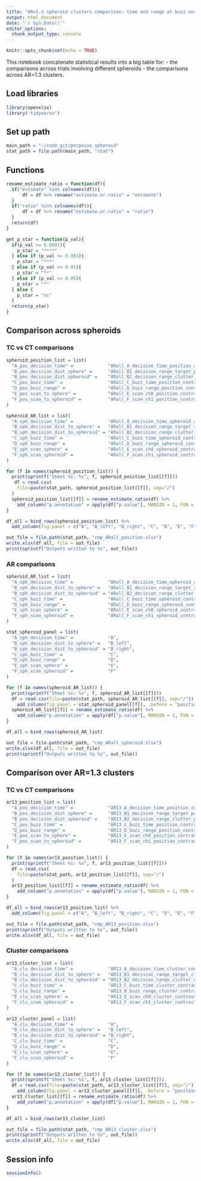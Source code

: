 ```yaml
---
title: "AR=1.3 spheroid clusters comparison: time and range at buzz onset"
output: html_document
date: "`r Sys.Date()`"
editor_options:
  chunk_output_type: console
---
```


```r
knitr::opts_chunk$set(echo = TRUE)
```

This notebook concatenate statistical results into a big table for:
- the comparisons across trials involving different spheroids
- the comparisons across AR=1.3 clusters.



## Load libraries
```r
library(openxlsx)
library('tidyverse')
```


## Set up path
```r
main_path = "~/code_git/porpoise_spheroid"
stat_path = file.path(main_path, "stat")
```


## Functions
```r
rename_estimate_ratio = function(df){
  if("estimate" %in% colnames(df)){
      df = df %>% rename("estimate.or.ratio" = "estimate")
  }
  if("ratio" %in% colnames(df)){
      df = df %>% rename("estimate.or.ratio" = "ratio")
  }
  return(df)
}
```

```r
get_p_star = function(p_val){
  if(p_val <= 0.0001){
    p_star = "****"
  } else if (p_val <= 0.001){
    p_star = "***"
  } else if (p_val <= 0.01){
    p_star = "**"
  } else if (p_val <= 0.05){
    p_star = "*"
  } else {
    p_star = "ns"
  }
  return(p_star)
}
```


## Comparison across spheroids

### TC vs CT comparisons
```r
spheroid_position_list = list(
  "A_pos_decision_time" =             "ARall_A_decision_time_position_contrast.csv",
  "B_pos_decision_dist_sphere" =      "ARall_B1_decision_range_target_position_contrast.csv",
  "B_pos_decision_dist_spheroid" =    "ARall_B2_decision_range_clutter_position_contrast.csv",
  "C_pos_buzz_time" =                 "ARall_C_buzz_time_position_contrast.csv",
  "D_pos_buzz_range" =                "ARall_D_buzz_range_position_contrast.csv",
  "E_pos_scan_to_sphere" =            "ARall_E_scan_ch0_position_contrast.csv",
  "F_pos_scan_to_spheroid" =          "ARall_F_scan_ch1_position_contrast.csv"
)
```

```r
spheroid_AR_list = list(
  "A_sph_decision_time" =             "ARall_A_decision_time_spheroid_contrast.csv",
  "B_sph_decision_dist_to_sphere" =   "ARall_B1_decision_range_target_spheroid_contrast.csv",
  "B_sph_decision_dist_to_spheroid" = "ARall_B2_decision_range_clutter_spheroid_contrast.csv",
  "C_sph_buzz_time" =                 "ARall_C_buzz_time_spheroid_contrast.csv",
  "D_sph_buzz_range" =                "ARall_D_buzz_range_spheroid_contrast.csv",
  "E_sph_scan_sphere" =               "ARall_E_scan_ch0_spheroid_contrast.csv",
  "F_sph_scan_spheroid" =             "ARall_F_scan_ch1_spheroid_contrast.csv"
)
```

```r
for (f in names(spheroid_position_list)) {
  print(sprintf("Sheet %s: %s", f, spheroid_position_list[[f]]))
   df = read.csv(
    file=paste(stat_path, spheroid_position_list[[f]], sep="/")
  )
  spheroid_position_list[[f]] = rename_estimate_ratio(df) %>%
    add_column("p.annotation" = apply(df["p.value"], MARGIN = 1, FUN = get_p_star))
}

df_all = bind_rows(spheroid_position_list) %>%
  add_column(fig.panel = c("A", "B_left", "B_right", "C", "D", "E", "F"), .before = "contrast")

out_file = file.path(stat_path, "cmp_ARall_position.xlsx")
write.xlsx(df_all, file = out_file)
print(sprintf("Outputs written to %s", out_file))
```


### AR comparisons
```r
spheroid_AR_list = list(
  "A_sph_decision_time" =             "ARall_A_decision_time_spheroid_contrast.csv",
  "B_sph_decision_dist_to_sphere" =   "ARall_B1_decision_range_target_spheroid_contrast.csv",
  "B_sph_decision_dist_to_spheroid" = "ARall_B2_decision_range_clutter_spheroid_contrast.csv",
  "C_sph_buzz_time" =                 "ARall_C_buzz_time_spheroid_contrast.csv",
  "D_sph_buzz_range" =                "ARall_D_buzz_range_spheroid_contrast.csv",
  "E_sph_scan_sphere" =               "ARall_E_scan_ch0_spheroid_contrast.csv",
  "F_sph_scan_spheroid" =             "ARall_F_scan_ch1_spheroid_contrast.csv"
)
```

```r
stat_spheroid_panel = list(
  "A_sph_decision_time" =             "A",
  "B_sph_decision_dist_to_sphere" =   "B_left",
  "B_sph_decision_dist_to_spheroid" = "B_right",
  "C_sph_buzz_time" =                 "C",
  "D_sph_buzz_range" =                "D",
  "E_sph_scan_sphere" =               "E",
  "F_sph_scan_spheroid" =             "F"
)
```

```r
for (f in names(spheroid_AR_list)) {
  print(sprintf("Sheet %s: %s", f, spheroid_AR_list[[f]]))
  df = read.csv(file=paste(stat_path, spheroid_AR_list[[f]], sep="/")) %>%
    add_column(fig.panel = stat_spheroid_panel[[f]], .before = "position")
  spheroid_AR_list[[f]] = rename_estimate_ratio(df) %>%
    add_column("p.annotation" = apply(df["p.value"], MARGIN = 1, FUN = get_p_star))
}

df_all = bind_rows(spheroid_AR_list)

out_file = file.path(stat_path, "cmp_ARall_spheroid.xlsx")
write.xlsx(df_all, file = out_file)
print(sprintf("Outputs written to %s", out_file))
```


## Comparison over AR=1.3 clusters

### TC vs CT comparisons
```r
ar13_position_list = list(
  "A_pos_decision_time" =             "AR13_A_decision_time_position_contrast.csv",
  "B_pos_decision_dist_sphere" =      "AR13_B1_decision_range_target_position_contrast.csv",
  "B_pos_decision_dist_spheroid" =    "AR13_B2_decision_range_clutter_position_contrast.csv",
  "C_pos_buzz_time" =                 "AR13_C_buzz_time_position_contrast.csv",
  "D_pos_buzz_range" =                "AR13_D_buzz_range_position_contrast.csv",
  "E_pos_scan_to_sphere" =            "AR13_E_scan_ch0_position_contrast.csv",
  "F_pos_scan_to_spheroid" =          "AR13_F_scan_ch1_position_contrast.csv"
)
```

```r
for (f in names(ar13_position_list)) {
  print(sprintf("Sheet %s: %s", f, ar13_position_list[[f]]))
  df = read.csv(
    file=paste(stat_path, ar13_position_list[[f]], sep="/")
  )
  ar13_position_list[[f]] = rename_estimate_ratio(df) %>%
    add_column("p.annotation" = apply(df["p.value"], MARGIN = 1, FUN = get_p_star))
}

df_all = bind_rows(ar13_position_list) %>%
  add_column(fig.panel = c("A", "B_left", "B_right", "C", "D", "E", "F"), .before = "contrast")

out_file = file.path(stat_path, "cmp_AR13_position.xlsx")
print(sprintf("Outputs written to %s", out_file))
write.xlsx(df_all, file = out_file)
```


### Cluster comparisons
```r
ar13_cluster_list = list(
  "A_clu_decision_time" =             "AR13_A_decision_time_cluster_contrast.csv",
  "B_clu_decision_dist_to_sphere" =   "AR13_B1_decision_range_target_cluster_contrast.csv",
  "B_clu_decision_dist_to_spheroid" = "AR13_B2_decision_range_clutter_cluster_contrast.csv",
  "C_clu_buzz_time" =                 "AR13_C_buzz_time_cluster_contrast.csv",
  "D_clu_buzz_range" =                "AR13_D_buzz_range_cluster_contrast.csv",
  "E_clu_scan_sphere" =               "AR13_E_scan_ch0_cluster_contrast.csv",
  "F_clu_scan_spheroid" =             "AR13_F_scan_ch1_cluster_contrast.csv"
)
```

```r
ar13_cluster_panel = list(
  "A_clu_decision_time" =             "A",
  "B_clu_decision_dist_to_sphere" =   "B_left",
  "B_clu_decision_dist_to_spheroid" = "B_right",
  "C_clu_buzz_time" =                 "C",
  "D_clu_buzz_range" =                "D",
  "E_clu_scan_sphere" =               "E",
  "F_clu_scan_spheroid" =             "F"
)
```

```r
for (f in names(ar13_cluster_list)) {
  print(sprintf("Sheet %s: %s", f, ar13_cluster_list[[f]]))
  df = read.csv(file=paste(stat_path, ar13_cluster_list[[f]], sep="/")) %>%
    add_column(fig.panel = ar13_cluster_panel[[f]], .before = "position")
  ar13_cluster_list[[f]] = rename_estimate_ratio(df) %>%
    add_column("p.annotation" = apply(df["p.value"], MARGIN = 1, FUN = get_p_star))
}

df_all = bind_rows(ar13_cluster_list)

out_file = file.path(stat_path, "cmp_AR13_cluster.xlsx")
print(sprintf("Outputs written to %s", out_file))
write.xlsx(df_all, file = out_file)
```


## Session info
```r
sessionInfo()
```
